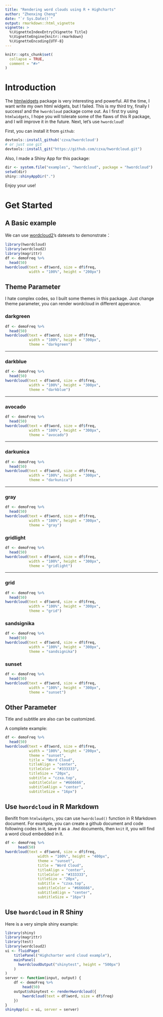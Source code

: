```yaml
---
title: "Rendering word clouds using R + Highcharts"
author: "Zhenxing Cheng"
date: "`r Sys.Date()`"
output: rmarkdown::html_vignette
vignette: >
  %\VignetteIndexEntry{Vignette Title}
  %\VignetteEngine{knitr::rmarkdown}
  %\VignetteEncoding{UTF-8}
---
```


```r
knitr::opts_chunk$set(
  collapse = TRUE,
  comment = "#>"
)
```

# Introduction

The [htmlwidgets](https://github.com/ramnathv/htmlwidgets) package is very interesting and powerful. All the time, I want write my own html widgets, but I failed. This is my third try, finally I success! and the `hwordcloud` package come out. As I first try using `htmlwidgets`, I hope you will tolerate some of the flaws of this R package, and I will improve it in the future. Next, let's use `hwordcloud`! 

First, you can install it from `github`: 

```r
devtools::install_github('czxa/hwordcloud')
# or just use git
devtools::install_git("https://github.com/czxa/hwordcloud.git")
```

Also, I made a Shiny App for this package:

```r
dir <- system.file("examples", "hwordcloud", package = "hwordcloud")
setwd(dir)
shiny::shinyAppDir(".")
```

Enjoy your use!

# Get Started

## A Basic example

We can use [wordcloud2](https://github.com/Lchiffon/wordcloud2)'s datesets to demonstrate：

```r
library(hwordcloud)
library(wordcloud2)
library(magrittr)
df <- demoFreq %>%
  head(50)
hwordcloud(text = df$word, size = df$freq, 
           width = "100%", height = "200px")
```

## Theme Parameter

I hate complex codes, so I built some themes in this package. Just change theme parameter, you can render wordcloud in different apperance.


### darkgreen

```r
df <- demoFreq %>%
  head(50)
hwordcloud(text = df$word, size = df$freq, 
           width = "100%", height = "300px",
           theme = "darkgreen")
```

---

### darkblue

```r
df <- demoFreq %>%
  head(50)
hwordcloud(text = df$word, size = df$freq, 
           width = "100%", height = "300px",
           theme = "darkblue")
```

---

### avocado

```r
df <- demoFreq %>%
  head(50)
hwordcloud(text = df$word, size = df$freq, 
           width = "100%", height = "300px",
           theme = "avocado")
```

---

### darkunica

```r
df <- demoFreq %>%
  head(50)
hwordcloud(text = df$word, size = df$freq, 
           width = "100%", height = "300px",
           theme = "darkunica")
```

---

### gray

```r
df <- demoFreq %>%
  head(50)
hwordcloud(text = df$word, size = df$freq, 
           width = "100%", height = "300px",
           theme = "gray")
```

### gridlight

```r
df <- demoFreq %>%
  head(50)
hwordcloud(text = df$word, size = df$freq, 
           width = "100%", height = "300px",
           theme = "gridlight")
```

---

### grid

```r
df <- demoFreq %>%
  head(50)
hwordcloud(text = df$word, size = df$freq, 
           width = "100%", height = "300px",
           theme = "grid")
```


### sandsignika

```r
df <- demoFreq %>%
  head(50)
hwordcloud(text = df$word, size = df$freq, 
           width = "100%", height = "300px",
           theme = "sandsignika")
```


### sunset

```r
df <- demoFreq %>%
  head(50)
hwordcloud(text = df$word, size = df$freq, 
           width = "100%", height = "300px",
           theme = "sunset")
```


## Other Parameter

Title and subtitle are also can be customized.

A complete example: 

```r
df <- demoFreq %>%
  head(50)
hwordcloud(text = df$word, size = df$freq, 
           width = "100%", height = "200px",
           theme = "sunset",
           title = "Word Cloud",
           titleAlign = "center",
           titleColor = "#333333",
           titleSize = "20px",
           subtitle = "czxa.top",
           subtitleColor = "#666666",
           subtitleAlign = "center",
           subtitleSize = "16px")
```

## Use `hwordcloud` in R Markdown

Benifit from `htmlwidgets`, you can use `hwordcloud()` function in R Markdown document. For example, you can create a github document and code following codes in it, save it as a `.Rmd` documents, then `knit` it, you will find a word cloud embedded in it.

```r
df <- demoFreq %>%
      head(50)
hwordcloud(text = df$word, size = df$freq, 
               width = "100%", height = "400px",
               theme = "sunset",
               title = "Word Cloud",
               titleAlign = "center",
               titleColor = "#333333",
               titleSize = "20px",
               subtitle = "czxa.top",
               subtitleColor = "#666666",
               subtitleAlign = "center",
               subtitleSize = "16px")
```

## Use `hwordcloud` in R Shiny

Here is a very simple shiny example:

```r
library(shiny)
library(magrittr)
library(test)
library(wordcloud2)
ui <- fluidPage(
    titlePanel("Highcharter word cloud example"),
    mainPanel(
      hwordcloudOutput("shinytest", height = "500px")
    )
)
server <- function(input, output) {
    df <- demoFreq %>%
        head(50)
    output$shinytest <- renderHwordcloud({
        hwordcloud(text = df$word, size = df$freq)
    })
}
shinyApp(ui = ui, server = server)
```
